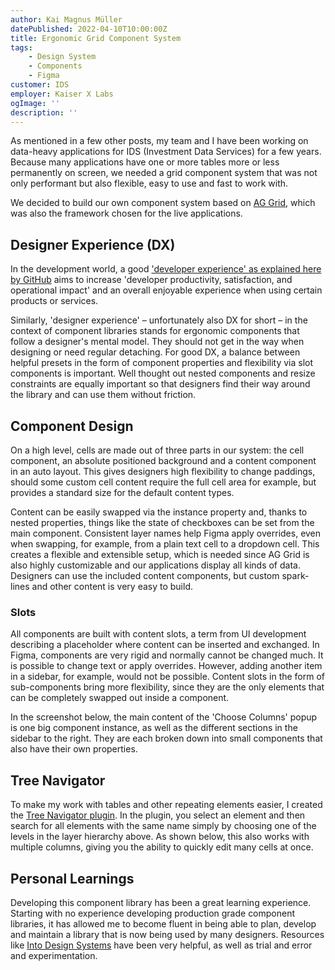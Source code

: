 ```yaml
---
author: Kai Magnus Müller
datePublished: 2022-04-10T10:00:00Z
title: Ergonomic Grid Component System
tags:
    - Design System
    - Components
    - Figma
customer: IDS
employer: Kaiser X Labs
ogImage: ''
description: ''
---
```



As mentioned in a few other posts, my team and I have been working on data-heavy applications for IDS (Investment Data Services) for a few years. Because many applications have one or more tables more or less permanently on screen, we needed a grid component system that was not only performant but also flexible, easy to use and fast to work with. 

We decided to build our own component system based on [AG Grid](https://www.ag-grid.com/example/), which was also the framework chosen for the live applications. 

## Designer Experience (DX)

In the development world, a good ['developer experience' as explained here by GitHub](https://github.blog/2023-06-08-developer-experience-what-is-it-and-why-should-you-care/) aims to increase 'developer productivity, satisfaction, and operational impact' and an overall enjoyable experience when using certain products or services.

Similarly, 'designer experience' – unfortunately also DX for short – in the context of component libraries stands for ergonomic components that follow a designer's mental model. They should not get in the way when designing or need regular detaching. For good DX, a balance between helpful presets in the form of component properties and flexibility via slot components is important. Well thought out nested components and resize constraints are equally important so that designers find their way around the library and can use them without friction. 

<Figure 
    alt="A few applications we designed feature a large and complex grid as their main view. AG Grid provides many menu, editor and filter components that we redesigned to fit the requirements of expert applications." 
    src="https://res.cloudinary.com/dm3a0qioc/image/upload/v1721213416/Design%20System/ag-example-3-1_qalsly.png" 
    width="3200" 
    height="2000">
</Figure>

## Component Design

On a high level, cells are made out of three parts in our system: the cell component, an absolute positioned background and a content component in an auto layout. This gives designers high flexibility to change paddings, should some custom cell content require the full cell area for example, but provides a standard size for the default content types. 

Content can be easily swapped via the instance property and, thanks to nested properties, things like the state of checkboxes can be set from the main component. Consistent layer names help Figma apply overrides, even when swapping, for example, from a plain text cell to a dropdown cell. This creates a flexible and extensible setup, which is needed since AG Grid is also highly customizable and our applications display all kinds of data. Designers can use the included content components, but custom spark-lines and other content is very easy to build. 


<Figure 
    alt="Instance swap properties are used for all the different cell content components and thanks to nested properties their properties are still easy to swap." 
    src="https://res.cloudinary.com/dm3a0qioc/image/upload/v1721230258/Design%20System/ag-cell-4_qago2u.png" 
    width="2846" 
    height="1744">
</Figure>

### Slots

All components are built with content slots, a term from UI development describing a placeholder where content can be inserted and exchanged. In Figma, components are very rigid and normally cannot be changed much. It is possible to change text or apply overrides. However, adding another item in a sidebar, for example, would not be possible. Content slots in the form of sub-components bring more flexibility, since they are the only elements that can be completely swapped out inside a component. 

In the screenshot below, the main content of the 'Choose Columns' popup is one big component instance, as well as the different sections in the sidebar to the right. They are each broken down into small components that also have their own properties. 

<Figure 
    alt="The content components give our grid system flexibility." 
    src="https://res.cloudinary.com/dm3a0qioc/image/upload/v1721232175/Design%20System/ag-slots-1_bshcss.png" 
    width="2846" 
    height="1744">
</Figure>

## Tree Navigator

To make my work with tables and other repeating elements easier, I created the [Tree Navigator plugin](https://www.figma.com/community/plugin/1229905434435887252). In the plugin, you select an element and then search for all elements with the same name simply by choosing one of the levels in the layer hierarchy above. As shown below, this also works with multiple columns, giving you the ability to quickly edit many cells at once.

<Figure 
    alt="I developed Tree Navigator partly because working with grids like this is pretty painful." 
    src="/video/tree-navigator/ag-tree-navigator-1.mp4" 
    width="3120" 
    height="1950"
    type="video">
</Figure>

## Personal Learnings

Developing this component library has been a great learning experience. Starting with no experience developing production grade component libraries, it has allowed me to become fluent in being able to plan, develop and maintain a library that is now being used by many designers. Resources like [Into Design Systems](www.youtube.com/@IntoDesignSystems) have been very helpful, as well as trial and error and experimentation. 

